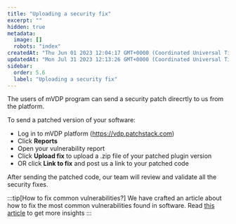 ```yaml
---
title: "Uploading a security fix"
excerpt: ""
hidden: true
metadata: 
  image: []
  robots: "index"
createdAt: "Thu Jun 01 2023 12:04:17 GMT+0000 (Coordinated Universal Time)"
updatedAt: "Mon Jul 31 2023 12:13:26 GMT+0000 (Coordinated Universal Time)"
sidebar:
  order: 5.6
  label: "Uploading a security fix"
---
```



The users of mVDP program can send a security patch direcrtly to us from the platform.

To send a patched version of your software: 
- Log in to mVDP platform (https://vdp.patchstack.com)
- Click **Reports**
- Open your vulnerability report
- Click **Upload fix** to upload a .zip file of your patched plugin version
- OR click **Link to fix** and post us a link to your patched code

After sending the patched code, our team will review and validate all the security fixes.

:::tip[How to fix common vulnerabilities?]
We have crafted an article about how to fix the most common vulnerabilities found in software.
Read <a href="https://patchstack.com/articles/common-plugin-vulnerabilities-how-to-fix-them/" target="_blank">this article</a> to get more insights
:::
